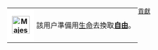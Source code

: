 <div style="float: left; border: {{{border-s|1}}}px solid #FA8072; margin: 1px;">
{| cellspacing="0" style="width: 238px; background: #ee2200;"
| style="width: 45px; height: 45px; background: #ffffff; text-align: center; font-size: {{{5|{{{id-s|14}}}}}}pt; color: {{{id-fc|yellow}}};" | '''[[File:Majestic Liberty Large.jpg |40px]]'''
| style="font-size: {{{info-s|9}}}pt; padding: 4pt; line-height: 1.25em; color: {{{info-fc|yellow}}};" | 該用户準備用[[生命]]去換取'''[[自由]]'''。[[Category:用生命換取自由的維基人|貢獻]]
|}</div>